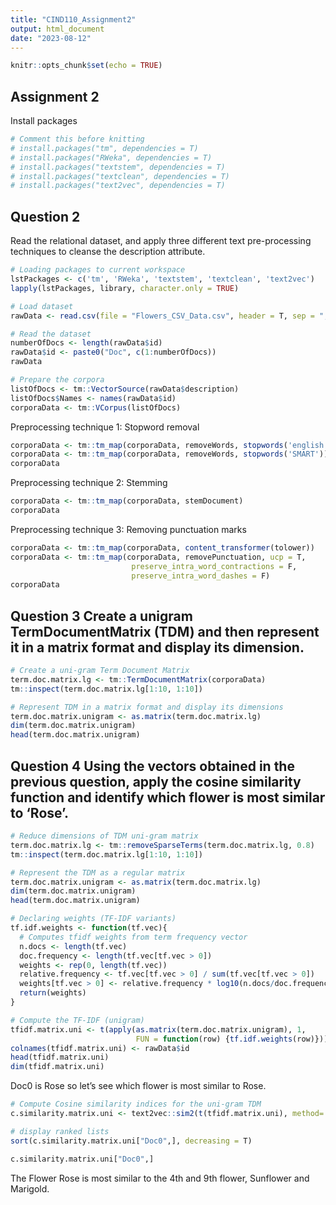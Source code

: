 ```yaml
---
title: "CIND110_Assignment2"
output: html_document
date: "2023-08-12"
---
```


```r
knitr::opts_chunk$set(echo = TRUE)
```

## Assignment 2

Install packages

```r
# Comment this before knitting
# install.packages("tm", dependencies = T)
# install.packages("RWeka", dependencies = T)
# install.packages("textstem", dependencies = T)
# install.packages("textclean", dependencies = T)
# install.packages("text2vec", dependencies = T)
```

## Question 2

Read the relational dataset, and apply three different text pre-processing techniques to cleanse the description attribute.

```r
# Loading packages to current workspace
lstPackages <- c('tm', 'RWeka', 'textstem', 'textclean', 'text2vec')
lapply(lstPackages, library, character.only = TRUE)
```


```r
# Load dataset
rawData <- read.csv(file = "Flowers_CSV_Data.csv", header = T, sep = ",")

# Read the dataset
numberOfDocs <- length(rawData$id)
rawData$id <- paste0("Doc", c(1:numberOfDocs))
rawData
```


```r
# Prepare the corpora
listOfDocs <- tm::VectorSource(rawData$description)
listOfDocs$Names <- names(rawData$id)
corporaData <- tm::VCorpus(listOfDocs)

```

Preprocessing technique 1: Stopword removal

```r
corporaData <- tm::tm_map(corporaData, removeWords, stopwords('english'))
corporaData <- tm::tm_map(corporaData, removeWords, stopwords('SMART'))
corporaData
```

Preprocessing technique 2: Stemming

```r
corporaData <- tm::tm_map(corporaData, stemDocument)
corporaData
```

Preprocessing technique 3: Removing punctuation marks

```r
corporaData <- tm::tm_map(corporaData, content_transformer(tolower))
corporaData <- tm::tm_map(corporaData, removePunctuation, ucp = T, 
                           preserve_intra_word_contractions = F,
                           preserve_intra_word_dashes = F)
corporaData
```

## Question 3 Create a unigram TermDocumentMatrix (TDM) and then represent it in a matrix format and display its dimension.

```r
# Create a uni-gram Term Document Matrix
term.doc.matrix.lg <- tm::TermDocumentMatrix(corporaData)
tm::inspect(term.doc.matrix.lg[1:10, 1:10])

# Represent TDM in a matrix format and display its dimensions
term.doc.matrix.unigram <- as.matrix(term.doc.matrix.lg)
dim(term.doc.matrix.unigram)
head(term.doc.matrix.unigram)
```


## Question 4 Using the vectors obtained in the previous question, apply the cosine similarity function and identify which flower is most similar to 'Rose'.

```r
# Reduce dimensions of TDM uni-gram matrix
term.doc.matrix.lg <- tm::removeSparseTerms(term.doc.matrix.lg, 0.8)
tm::inspect(term.doc.matrix.lg[1:10, 1:10])

# Represent the TDM as a regular matrix
term.doc.matrix.unigram <- as.matrix(term.doc.matrix.lg)
dim(term.doc.matrix.unigram)
head(term.doc.matrix.unigram)
```
```r
# Declaring weights (TF-IDF variants)
tf.idf.weights <- function(tf.vec){
  # Computes tfidf weights from term frequency vector
  n.docs <- length(tf.vec)
  doc.frequency <- length(tf.vec[tf.vec > 0])
  weights <- rep(0, length(tf.vec))
  relative.frequency <- tf.vec[tf.vec > 0] / sum(tf.vec[tf.vec > 0])
  weights[tf.vec > 0] <- relative.frequency * log10(n.docs/doc.frequency)
  return(weights)
}
```


```r
# Compute the TF-IDF (unigram)
tfidf.matrix.uni <- t(apply(as.matrix(term.doc.matrix.unigram), 1,
                            FUN = function(row) {tf.idf.weights(row)}))
colnames(tfidf.matrix.uni) <- rawData$id
head(tfidf.matrix.uni)
dim(tfidf.matrix.uni)
```

Doc0 is Rose so let's see which flower is most similar to Rose.

```r
# Compute Cosine similarity indices for the uni-gram TDM
c.similarity.matrix.uni <- text2vec::sim2(t(tfidf.matrix.uni), method='cosine')

# display ranked lists
sort(c.similarity.matrix.uni["Doc0",], decreasing = T)
```

```r
c.similarity.matrix.uni["Doc0",]
```

The Flower Rose is most similar to the 4th and 9th flower, Sunflower and Marigold.







